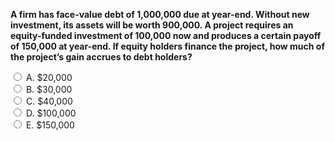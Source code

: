 ::: {.question-block}

<form onsubmit="event.preventDefault(); checkAnswer('module9_mcq_q84')" data-correct-answer="D">
<strong style="display: block;">A firm has face-value debt of 1,000,000 due at year-end. Without new investment, its assets will be worth 900,000. A project requires an equity-funded investment of 100,000 now and produces a certain payoff of 150,000 at year-end. If equity holders finance the project, how much of the project's gain accrues to debt holders?</strong>

<label><input type="radio" name="module9_mcq_q84" value="A"> A. $20,000</label><br>
<label><input type="radio" name="module9_mcq_q84" value="B"> B. $30,000</label><br>
<label><input type="radio" name="module9_mcq_q84" value="C"> C. $40,000</label><br>
<label><input type="radio" name="module9_mcq_q84" value="D"> D. $100,000</label><br>
<label><input type="radio" name="module9_mcq_q84" value="E"> E. $150,000</label><br>
</form>

<div id="feedback-module9_mcq_q84" class="feedback" data-status="" style="display:none;">
✅ D is correct. Without the project, creditors get 900k (short of 1m). With the project, firm value is 900k + 150k = 1,050k, so creditors get their full 1m. The increase in creditor payoff is 100k — exactly the first 100k of the project’s gain.
</div>

:::
